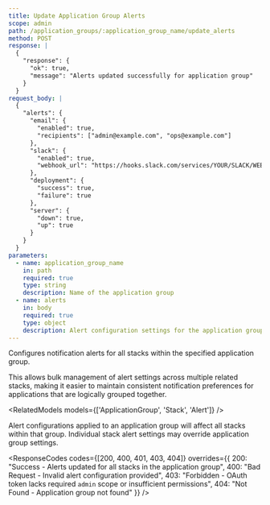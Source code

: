 ```yaml
---
title: Update Application Group Alerts
scope: admin
path: /application_groups/:application_group_name/update_alerts
method: POST
response: |
  {
    "response": {
      "ok": true,
      "message": "Alerts updated successfully for application group"
    }
  }
request_body: |
  {
    "alerts": {
      "email": {
        "enabled": true,
        "recipients": ["admin@example.com", "ops@example.com"]
      },
      "slack": {
        "enabled": true,
        "webhook_url": "https://hooks.slack.com/services/YOUR/SLACK/WEBHOOK"
      },
      "deployment": {
        "success": true,
        "failure": true
      },
      "server": {
        "down": true,
        "up": true
      }
    }
  }
parameters:
  - name: application_group_name
    in: path
    required: true
    type: string
    description: Name of the application group
  - name: alerts
    in: body
    required: true
    type: object
    description: Alert configuration settings for the application group
---
```


Configures notification alerts for all stacks within the specified application group.

This allows bulk management of alert settings across multiple related stacks, making it easier to maintain consistent notification preferences for applications that are logically grouped together.

<RelatedModels models={['ApplicationGroup', 'Stack', 'Alert']} />

Alert configurations applied to an application group will affect all stacks within that group. Individual stack alert settings may override application group settings.

<ResponseCodes 
  codes={[200, 400, 401, 403, 404]}
  overrides={{
    200: "Success - Alerts updated for all stacks in the application group",
    400: "Bad Request - Invalid alert configuration provided",
    403: "Forbidden - OAuth token lacks required `admin` scope or insufficient permissions",
    404: "Not Found - Application group not found"
  }}
/>